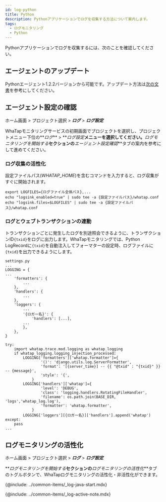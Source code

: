 ```yaml
---
id: log-python
title: Python
description: Pythonアプリケーションでログを収集する方法について案内します。
tags:
  - ログモニタリング
  - Python
---
```


Pythonアプリケーションでログを収集するには、次のことを確認してください。

## エージェントのアップデート

Pythonエージェント1.2.2バージョンから可能です。アップデート方法は[次の文書](../python/manage-pkg#update-pkg)を参考にしてください。

## エージェント設定の確認

ホーム画面 > プロジェクト選択 > **_ログ_** > **_ログ設定_**

WhaTapモニタリングサービスの初期画面でプロジェクトを選択し、プロジェクトメニュー下位の**_ログ_** > **_ログ設定_**メニューを選択してください。**_ログモニタリングを開始する_**セクションの**_エージェント設定確認_**タブの案内を参考にして進めてください。

### ログ収集の活性化

設定ファイルパス(_WHATAP_HOME_)を含むコマンドを入力すると、ログ収集がすぐに開始されます。

```shell
export LOGFILES={ログファイル全体パス},...
echo "logsink_enabled=true" | sudo tee -a {設定ファイルパス}/whatap.conf
echo "logsink.files=$LOGFILES" | sudo tee -a {設定ファイルパス}/whatap.conf
```

### ログとウェブトランザクションの連動

トランザクションごとに発生したログを別途照会できるように、トランザクションID`{txid}`をログに出力します。WhaTapモニタリングでは、Python LogRecordに`{txid}`を自動注入してフォーマターの設定時、ログファイルに`{txid}`を出力できるようにします。

```shell
settings.py
...
LOGGING = {
...
    'formatters': {
        ...
    },
    'handlers': {
        ...
    },
    'loggers': {
        ...
        '{ロガー名}': {
            'handlers': [...],
        ...
        },
    },
}

try:
    import whatap.trace.mod.logging as whatap_logging
    if whatap_logging.logging_injection_processed:
        LOGGING['formatters']['whatap.formatter']={
                '()': 'django.utils.log.ServerFormatter',
                'format': '[{server_time}] -- {{ "@txid" : "{txid}" }} -- {message}',
                'style': '{',
            }
        LOGGING['handlers']['whatap']={
                'level': 'DEBUG',
                'class': 'logging.handlers.RotatingFileHandler',
                'filename': os.path.join(BASE_DIR, 'logs','whatap_log.log'),
                'formatter': 'whatap.formatter',
            }
        LOGGING['loggers'][{ロガー名}]['handlers'].append('whatap')
except:
    pass
...
```

## ログモニタリングの活性化

ホーム画面 > プロジェクト選択 > **_ログ_** > **_ログ設定_**

**_ログモニタリングを開始する_**セクションの**_ログモニタリングの活性化_**タブのトグルボタンで、WhaTapログモニタリングの活性化・非活性化ができます。 

{@include: ../common-items/_log-java-start.mdx} 

{@include: ../common-items/_log-active-note.mdx} 
